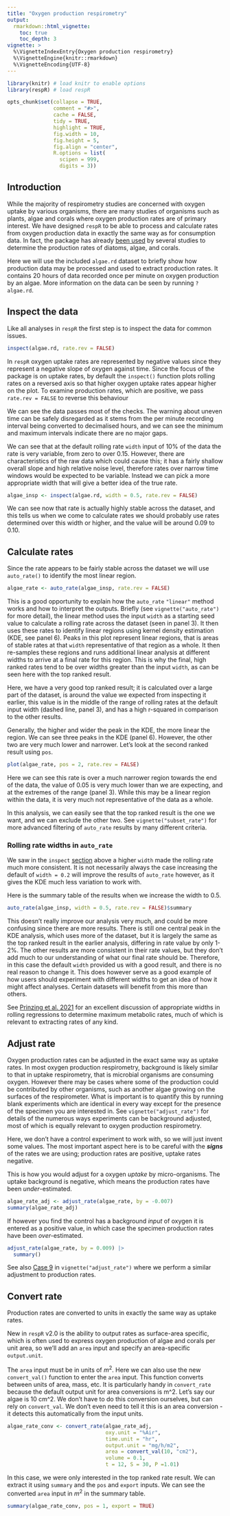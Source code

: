 ```yaml
---
title: "Oxygen production respirometry"
output: 
  rmarkdown::html_vignette:
    toc: true
    toc_depth: 3
vignette: >
  %\VignetteIndexEntry{Oxygen production respirometry}
  %\VignetteEngine{knitr::rmarkdown}
  %\VignetteEncoding{UTF-8}
---
```


```r
library(knitr) # load knitr to enable options
library(respR) # load respR

opts_chunk$set(collapse = TRUE, 
               comment = "#>", 
               cache = FALSE, 
               tidy = TRUE, 
               highlight = TRUE, 
               fig.width = 10, 
               fig.height = 5,
               fig.align = "center",
               R.options = list(
                 scipen = 999, 
                 digits = 3))
```

## Introduction {#intro}

While the majority of respirometry studies are concerned with oxygen uptake by various organisms, there are many studies of organisms such as plants, algae and corals where oxygen production rates are of primary interest. We have designed `respR` to be able to process and calculate rates from oxygen production data in exactly the same way as for consumption data. In fact, the package has already [been used](https://januarharianto.github.io/respR/articles/citations.html) by several studies to determine the production rates of diatoms, algae, and corals. 

Here we will use the included `algae.rd` dataset to briefly show how production data may be processed and used to extract production rates. It contains 20 hours of data recorded once per minute on oxygen production by an algae. More information on the data can be seen by running `?algae.rd`.

## Inspect the data {#inspect}

Like all analyses in `respR` the first step is to inspect the data for common issues.   

```r
inspect(algae.rd, rate.rev = FALSE)
```

In `respR` oxygen uptake rates are represented by negative values since they represent a negative slope of oxygen against time. Since the focus of the package is on uptake rates, by default the `inspect()` function plots rolling rates on a reversed axis so that higher oxygen uptake rates appear higher on the plot. To examine production rates, which are positive, we pass `rate.rev = FALSE` to reverse this behaviour 

We can see the data passes most of the checks. The warning about uneven time can be safely disregarded as it stems from the per minute recording interval being converted to decimalised hours, and we can see the minimum and maximum intervals indicate there are no major gaps. 

We can see that at the default rolling rate `width` input of 10% of the data the rate is very variable, from zero to over 0.15. However, there are characteristics of the raw data which could cause this; it has a fairly shallow overall slope and high relative noise level, therefore rates over narrow time windows would be expected to be variable. Instead we can pick a more appropriate width that will give a better idea of the true rate. 

```r
algae_insp <- inspect(algae.rd, width = 0.5, rate.rev = FALSE)
```

We can see now that rate is actually highly stable across the dataset, and this tells us when we come to calculate rates we should probably use rates determined over this width or higher, and the value will be around 0.09 to 0.10. 

## Calculate rates 

Since the rate appears to be fairly stable across the dataset we will use `auto_rate()` to identify the most linear region.

```r
algae_rate <- auto_rate(algae_insp, rate.rev = FALSE) 
```

This is a good opportunity to explain how the `auto_rate` `"linear"` method works and how to interpret the outputs. Briefly (see `vignette("auto_rate")` for more detail), the linear method uses the input `width` as a starting seed value to calculate a rolling rate across the dataset (seen in panel 3). It then uses these rates to identify linear regions using kernel density estimation (KDE, see panel 6). Peaks in this plot represent linear regions, that is areas of stable rates at that `width` representative of that region as a whole. It then re-samples these regions and runs additional linear analysis at different widths to arrive at a final rate for this region. This is why the final, high ranked rates tend to be over widths greater than the input `width`, as can be seen here with the top ranked result. 

Here, we have a very good top ranked result; it is calculated over a large part of the dataset, is around the value we expected from inspecting it earlier, this value is in the middle of the range of rolling rates at the default input width (dashed line, panel 3), and has a high r-squared in comparison to the other results. 

Generally, the higher and wider the peak in the KDE, the more linear the region. We can see three peaks in the KDE (panel 6). However, the other two are very much lower and narrower. Let's look at the second ranked result using `pos`. 

```r
plot(algae_rate, pos = 2, rate.rev = FALSE) 
```

Here we can see this rate is over a much narrower region towards the end of the data, the value of 0.05 is very much lower than we are expecting, and at the extremes of the range (panel 3). While this may be a linear region within the data, it is very much not representative of the data as a whole. 

In this analysis, we can easily see that the top ranked result is the one we want, and we can exclude the other two. See `vignette("subset_rate")` for more advanced filtering of `auto_rate` results by many different criteria. 

### Rolling rate widths in `auto_rate`

We saw in the `inspect` [section](#inspect) above a higher `width` made the rolling rate much more consistent. It is not necessarily always the case increasing the default of `width = 0.2` will improve the results of `auto_rate` however, as it gives the KDE much less variation to work with. 

Here is the summary table of the results when we increase the width to 0.5.

```r
auto_rate(algae_insp, width = 0.5, rate.rev = FALSE)$summary
```

This doesn't really improve our analysis very much, and could be more confusing since there are more results. There is still one central peak in the KDE analysis, which uses more of the dataset, but it is largely the same as the top ranked result in the earlier analysis, differing in rate value by only 1-2%. The other results are more consistent in their rate values, but they don't add much to our understanding of what our final rate should be. Therefore, in this case the default `width` provided us with a good result, and there is no real reason to change it. This does however serve as a good example of how users should experiment with different widths to get an idea of how it might affect analyses. Certain datasets will benefit from this more than others. 

See [Prinzing et al. 2021](https://januarharianto.github.io/respR/articles/refs.html#references) for an excellent discussion of appropriate widths in rolling regressions to determine maximum metabolic rates, much of which is relevant to extracting rates of any kind. 

## Adjust rate

Oxygen production rates can be adjusted in the exact same way as uptake rates. In most oxygen production respirometry, background is likely similar to that in uptake respirometry, that is microbial organisms are consuming oxygen. However there may be cases where some of the production could be contributed by other organisms, such as another algae growing on the surfaces of the respirometer. What is important is to quantify this by running blank experiments which are identical in every way except for the presence of the specimen you are interested in. See `vignette("adjust_rate")` for details of the numerous ways experiments can be background adjusted, most of which is equally relevant to oxygen production respirometry.

Here, we don't have a control experiment to work with, so we will just invent some values. The most important aspect here is to be careful with the ***signs*** of the rates we are using; production rates are positive, uptake rates negative. 

This is how you would adjust for a oxygen *uptake* by micro-organisms. The uptake background is negative, which means the production rates have been *under*-estimated.

```r
algae_rate_adj <- adjust_rate(algae_rate, by = -0.007)  
summary(algae_rate_adj)
```

If however you find the control has a background *input* of oxygen it is entered as a positive value, in which case the specimen production rates have been *over-*estimated.

```r
adjust_rate(algae_rate, by = 0.009) |>
  summary()
```

See also [Case 9]() in `vignette("adjust_rate")` where we perform a similar adjustment to production rates. 

## Convert rate

Production rates are converted to units in exactly the same way as uptake rates. 

New in `respR` v2.0 is the ability to output rates as surface-area specific, which is often used to express oxygen production of algae and corals per unit area, so we'll add an `area` input and specify an area-specific `output.unit`. 

The `area` input must be in units of $m^2$. Here we can also use the new `convert_val()` function to enter the `area` input. This function converts between units of area, mass, etc. It is particularly handy in `convert_rate` because the default output unit for area conversions is m^2. Let's say our algae is 10 cm^2. We don't have to do this conversion ourselves, but can rely on `convert_val`. We don't even need to tell it this is an area conversion - it detects this automatically from the input units. 

```r
algae_rate_conv <- convert_rate(algae_rate_adj, 
                                oxy.unit = "%Air", 
                                time.unit = "hr", 
                                output.unit = "mg/h/m2",
                                area = convert_val(10, "cm2"),
                                volume = 0.1,
                                t = 12, S = 30, P =1.01)
```

In this case, we were only interested in the top ranked rate result. We can extract it using `summary` and the `pos` and `export` inputs. We can see the converted `area` input in $m^2$ in the summary table. 

```r
summary(algae_rate_conv, pos = 1, export = TRUE)
```
